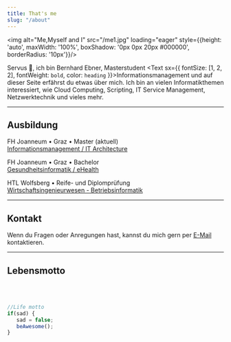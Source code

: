 ```yaml
---
title: That's me
slug: "/about"
---
```

<img alt="Me,Myself and I" src="/me1.jpg"
           loading="eager"
           style={{height: 'auto',
                  maxWidth: '100%',
                  boxShadow: '0px 0px 20px #000000',
                  borderRadius: '10px'}}/>

Servus 👋, ich bin Bernhard Ebner, Masterstudent <Text sx={{ fontSize: [1, 2, 2], fontWeight: `bold`, color: `heading` }}>Informationsmanagement</Text>
und auf dieser Seite erfährst du etwas über mich.
Ich bin an vielen Informatikthemen interessiert, wie Cloud Computing, Scripting, IT Service Management, Netzwerktechnik und vieles mehr.

<hr/>

## Ausbildung

FH Joanneum • Graz • Master (aktuell)<br/>
[Informationsmanagement / IT Architecture](https://www.fh-joanneum.at/it-architecture/master/)

FH Joanneum • Graz • Bachelor <br/>
[Gesundheitsinformatik / eHealth](https://www.fh-joanneum.at/gesundheitsinformatik/bachelor/)

HTL Wolfsberg • Reife- und Diplomprüfung <br/>
[Wirtschaftsingenieurwesen - Betriebsinformatik](https://www.htl-wolfsberg.at/ausbildung.html#Betriebsinformatik)
<hr/>

## Kontakt

Wenn du Fragen oder Anregungen hast, kannst du mich gern per [E-Mail](mailto:ebner.bernhard98@gmx.at?subject=Anfrage%20(Website)) kontaktieren.

<hr/>

## Lebensmotto
<br/><br/>

```js
//Life motto
if(sad) {
   sad = false;
   beAwesome();
}
```